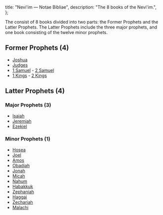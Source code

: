   title: "Nevi'im — Notae Bibliae",
  description: "The 8 books of the Nevi'im.",
};

<Initial text="Nevi'im"/>

The <Definition lang="hebrew" anchor="neviim" text="Nevi'im"/> consist of 8 books divided into two parts: the Former Prophets and the Latter Prophets. The Latter Prophets include the three major prophets, and one book consisting of the twelve minor prophets.

## Former Prophets (4)

* [Joshua](/bible/old-testament/historical-books/joshua)
* [Judges](/bible/old-testament/historical-books/judges)
* [1 Samuel](/bible/old-testament/historical-books/1-samuel) - [2 Samuel](/bible/old-testament/historical-books/2-samuel)
* [1 Kings](/bible/old-testament/historical-books/1-kings) - [2 Kings](/bible/old-testament/historical-books/2-kings)

## Latter Prophets (4)

### Major Prophets (3)

* [Isaiah](/bible/old-testament/prophetic-books/isaiah)
* [Jeremiah](/bible/old-testament/prophetic-books/jeremiah)
* [Ezekiel](/bible/old-testament/prophetic-books/ezekiel)

### Minor Prophets (1)

* [Hosea](/bible/old-testament/prophetic-books/hosea)
* [Joel](/bible/old-testament/prophetic-books/joel)
* [Amos](/bible/old-testament/prophetic-books/amos)
* [Obadiah](/bible/old-testament/prophetic-books/obadiah)
* [Jonah](/bible/old-testament/prophetic-books/jonah)
* [Micah](/bible/old-testament/prophetic-books/micah)
* [Nahum](/bible/old-testament/prophetic-books/nahum)
* [Habakkuk](/bible/old-testament/prophetic-books/habakkuk)
* [Zephaniah](/bible/old-testament/prophetic-books/zephaniah)
* [Haggai](/bible/old-testament/prophetic-books/haggai)
* [Zechariah](/bible/old-testament/prophetic-books/zechariah)
* [Malachi](/bible/old-testament/prophetic-books/malachi)
